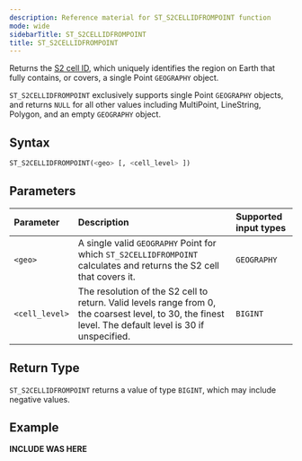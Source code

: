 ```yaml
---
description: Reference material for ST_S2CELLIDFROMPOINT function
mode: wide
sidebarTitle: ST_S2CELLIDFROMPOINT
title: ST_S2CELLIDFROMPOINT
---
```



Returns the [S2 cell ID](http://s2geometry.io/devguide/s2cell_hierarchy), which uniquely identifies the region on Earth that fully contains, or covers, a single Point `GEOGRAPHY` object.

`ST_S2CELLIDFROMPOINT` exclusively supports single Point `GEOGRAPHY` objects, and returns `NULL` for all other values including
MultiPoint, LineString, Polygon, and an empty `GEOGRAPHY` object.


## Syntax


```sql
ST_S2CELLIDFROMPOINT(<geo> [, <cell_level> ])
```

## Parameters 


| Parameter | Description                                                                                                         | Supported input types |
| :--------- | :------------------------------------------------------------------------------------------------------------------- | :-------------------|
| `<geo>`   | A single valid `GEOGRAPHY` Point for which `ST_S2CELLIDFROMPOINT` calculates and returns the S2 cell that covers it. | `GEOGRAPHY` |
| `<cell_level>`   | The resolution of the S2 cell to return. Valid levels range from 0, the coarsest level, to 30, the finest level. The default level is 30 if unspecified.  | `BIGINT` |

## Return Type
`ST_S2CELLIDFROMPOINT` returns a value of type `BIGINT`, which may include negative values.

## Example


**INCLUDE WAS HERE**
